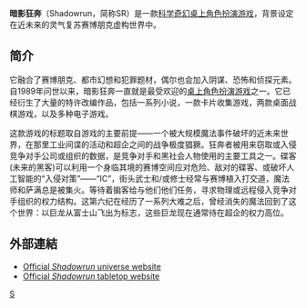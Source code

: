 {{Unreferenced|time=2021-03-16T00:33:45+00:00}}
{{RPG}}
'''暗影狂奔'''（Shadowrun，简称SR）是一款[[科学奇幻|科学奇幻]][[桌上角色扮演游戏|桌上角色扮演游戏]]，背景设定在近未来的灵气复苏赛博朋克虚构世界中。

== 简介 ==
它融合了赛博朋克、都市幻想和犯罪题材，偶尔也会加入阴谋、恐怖和侦探元素。自1989年问世以来，暗影狂奔一直就是最受欢迎的[[桌上角色扮演游戏|桌上角色扮演游戏]]之一。它已经衍生了大量的特许改编作品，包括一系列小说，一款卡片收集游戏，两款桌面战棋游戏，以及多种电子游戏。

这款游戏的标题取自游戏的主要前提——一个被大规模魔法事件破坏的近未来世界，在那里工业间谍的活动和超企之间的战争极度猖獗。狂奔者被用来窃取或入侵竞争对手公司或组织的数据，是竞争对手和黑社会人物使用的主要工具之一。碟客(未来的黑客)可以利用一个身临其境的赛博空间应对危险、敌对的碟客、或破坏人工智能的“入侵对策”——“IC”，街头武士和/或修士经常与赛博植入打交道，魔法师和萨满总是被集火。等待着掮客给与他们他们任务，寻求物理或远程侵入竞争对手组织的权力结构。这第六纪在经历了一系列大难之后，曾经消失的魔法回到了这个世界：以巨龙从富士山飞出为标志，这些巨龙现在通常待在超企的权力高位。{{reflist}}

== 外部連結 ==

* [https://web.archive.org/web/20140410174234/http://www.shadowrun.com/ Official ''Shadowrun'' universe website]
* [http://www.shadowruntabletop.com Official ''Shadowrun'' tabletop website] {{Wayback|url=http://www.shadowruntabletop.com/ |date=20130722080602 }}

[[category:桌上角色扮演遊戲|S]]